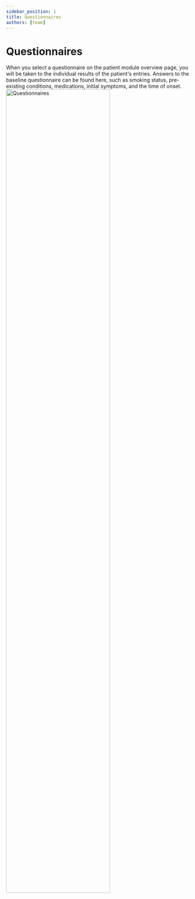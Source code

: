 ```yaml
---
sidebar_position: 1
title: Questionnaires
authors: [team]
---
```


# Questionnaires


When you select a questionnaire on the patient module overview page, you will be taken to the individual results of the patient's entries. Answers to the baseline questionnaire can be found here, such as smoking status, pre-existing conditions, medications, initial symptoms, and the time of onset.
  <Image 
    src="https://info.huma.com/hubfs/Questionnaires-1.png" 
    alt="Questionnaires"
    isBorder
    isLink
    width="75%"
    borderRadius="10px"
    borderWidth="2px"
  />
